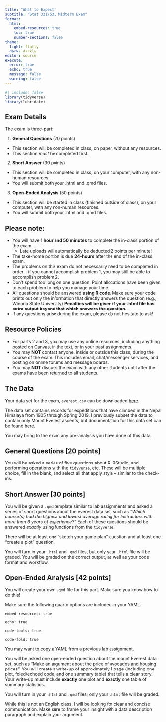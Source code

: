```yaml
---
title: "What to Expect"
subtitle: "Stat 331/531 Midterm Exam"
format: 
  html:
    embed-resources: true
    toc: true
    number-sections: false
theme:
  light: flatly
  dark: darkly
editor: source
execute: 
  error: true
  echo: true
  message: false
  warning: false
---
```


```r
#| include: false
library(tidyverse)
library(lubridate)
```

## Exam Details {-}

The exam is three-part:

1. **General Questions** (20 points)
  + This section will be completed in class, on paper, without any resources.
  + This section *must* be completed first.
2. **Short Answer** (30 points)
  + This section will be completed in class, on your computer, with any non-human resources.
  + You will submit both your .html and .qmd files.
3. **Open-Ended Analysis** (50 points)
  + This section will be started in class (finished outside of class), on your computer, with any non-human resources.
  + You will submit both your .html and .qmd files.


## Please note:

+ You will have **1 hour and 50 minutes** to complete the in-class portion of the exam.
  + Late uploads will automatically be deducted 2 points per minute!
+ The take-home portion is due **24-hours** after the end of the in-class exam.
+ The problems on this exam do not necessarily need to be completed in order – if you cannot accomplish problem 1, you may still be able to accomplish problem 2.
+ Don’t spend too long on one question. Point allocations have been given to each problem to help you manage your time.
+ All questions should be answered **using R code**. Make sure your code prints out only the information that directly answers the question (e.g., Winona State University)  **Penalties will be given if your .html file has extra output beyond that which answers the question.**
+ If any questions arise during the exam, please do not hesitate to ask!

## Resource Policies {-}

+ For parts 2 and 3, you may use any online resources, including anything posted on Canvas, in the text, or in your past assignments.
+ You may **NOT** contact anyone, inside or outside this class, during the course of the exam. This includes email, chat/messenger services, and posting on online forums and message boards.
+ You may **NOT** discuss the exam with any other students until after the exams have been returned to all students.
  
## The Data {-}

Your data set for the exam, `everest.csv` can be downloaded [here](everest.csv).

The data set contains records for expeditions that have climbed in the Nepal Himalaya from 1905 through Spring 2019. I previously subset the data to contain only Mount Everest ascents, but documentation for this data set can be found [here](https://www.kaggle.com/datasets/majunbajun/himalayan-climbing-expeditions).

You may bring to the exam any pre-analysis you have done of this data.
 
## General Questions  [20 points]

You will be asked a series of five questions about R, RStudio, and performing operations with the `tidyverse`, etc. These will be multiple choice, fill in the blank, and select all that apply style -- similar to the check-ins.

## Short Answer [30 points]

You will be given a `.qmd` template similar to lab assignments and asked a series of short questions about the everest data set, such as *"Which course(s) had the highest and lowest average rating for instructors with more than 6 years of experience?"* Each of these questions should be answered *exactly* using functions from the `tidyverse`.

There will be at least one "sketch your game plan" question and at least one "create a plot" question.

You will turn in your `.html` and `.qmd` files, but only your `.html` file will be graded. You will be graded on the correct output, as well as your code format and workflow.

## Open-Ended Analysis [42 points]

You will create your own `.qmd` file for this part. Make sure you know how to do this! 

::: callout-caution
Make sure the following quarto options are included in your YAML.

`embed-resources: true`

`echo: true`

`code-tools: true`

`code-fold: true`

You may want to copy a YAML from a previous lab assignment.
:::

You will be asked one open-ended question about the mount Everest data set, such as "Make an argument about the price of avocados and housing prices". You will create a write-up of approximately 1 page (including one plot, foled/echoed code, and one summary table) that tells a clear story. Your write-up must include **exactly** one plot and **exactly** one table of summary statistics.

You will turn in your `.html` and `.qmd` files; only your `.html` file will be
graded. 

::: callout-tip
While this is not an English class, I will be looking for clear and concise
communication. Make sure to frame your insight with a data description paragraph
and explain your argument.
:::

